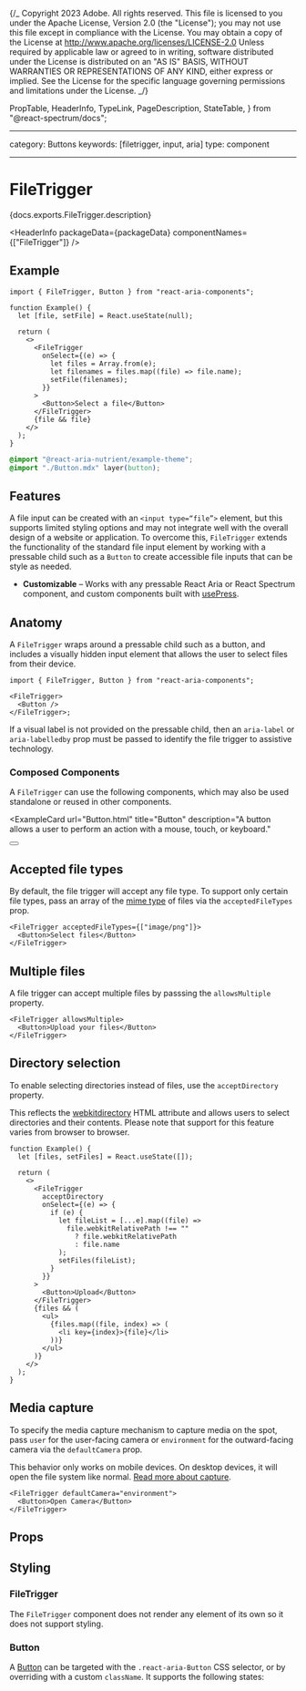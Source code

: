 {/_ Copyright 2023 Adobe. All rights reserved.
This file is licensed to you under the Apache License, Version 2.0 (the "License");
you may not use this file except in compliance with the License. You may obtain a copy
of the License at http://www.apache.org/licenses/LICENSE-2.0
Unless required by applicable law or agreed to in writing, software distributed under
the License is distributed on an "AS IS" BASIS, WITHOUT WARRANTIES OR REPRESENTATIONS
OF ANY KIND, either express or implied. See the License for the specific language
governing permissions and limitations under the License. _/}


  PropTable,
  HeaderInfo,
  TypeLink,
  PageDescription,
  StateTable,
} from "@react-spectrum/docs";

---

category: Buttons
keywords: [filetrigger, input, aria]
type: component

---

# FileTrigger

<PageDescription>{docs.exports.FileTrigger.description}</PageDescription>

<HeaderInfo packageData={packageData} componentNames={["FileTrigger"]} />

## Example

```tsx example
import { FileTrigger, Button } from "react-aria-components";

function Example() {
  let [file, setFile] = React.useState(null);

  return (
    <>
      <FileTrigger
        onSelect={(e) => {
          let files = Array.from(e);
          let filenames = files.map((file) => file.name);
          setFile(filenames);
        }}
      >
        <Button>Select a file</Button>
      </FileTrigger>
      {file && file}
    </>
  );
}
```

```css hidden
@import "@react-aria-nutrient/example-theme";
@import "./Button.mdx" layer(button);
```

## Features

A file input can be created with an `<input type=“file”>` element, but this supports limited styling options and may not integrate well with the overall design of a website or application. To overcome this, `FileTrigger` extends the functionality of the standard file input element by working with a pressable child such as a `Button` to create accessible file inputs that can be style as needed.

- **Customizable** – Works with any pressable React Aria or React Spectrum component, and custom components built with [usePress](usePress.html).

## Anatomy

A `FileTrigger` wraps around a pressable child such as a button, and includes a visually hidden input element that allows the user to select files from their device.

```tsx
import { FileTrigger, Button } from "react-aria-components";

<FileTrigger>
  <Button />
</FileTrigger>;
```

If a visual label is not provided on the pressable child, then an `aria-label` or `aria-labelledby` prop must be passed to identify the file trigger to assistive technology.

### Composed Components

A `FileTrigger` can use the following components, which may also be used standalone or reused in other components.

<section className={styles.cardGroup} data-size="small">

<ExampleCard
  url="Button.html"
  title="Button"
  description="A button allows a user to perform an action with a mouse, touch, or keyboard."
>
  <Button />
</ExampleCard>

</section>

## Accepted file types

By default, the file trigger will accept any file type. To support only certain file types, pass an array of the [mime type](https://developer.mozilla.org/en-US/docs/Web/HTTP/Basics_of_HTTP/MIME_types/Common_types) of files via the `acceptedFileTypes` prop.

```tsx example
<FileTrigger acceptedFileTypes={["image/png"]}>
  <Button>Select files</Button>
</FileTrigger>
```

## Multiple files

A file trigger can accept multiple files by passsing the `allowsMultiple` property.

```tsx example
<FileTrigger allowsMultiple>
  <Button>Upload your files</Button>
</FileTrigger>
```

## Directory selection

To enable selecting directories instead of files, use the `acceptDirectory` property.

This reflects the [webkitdirectory](https://developer.mozilla.org/en-US/docs/Web/API/HTMLInputElement/webkitdirectory) HTML attribute and allows users to select directories and their contents. Please note that support for this feature varies from browser to browser.

```tsx example
function Example() {
  let [files, setFiles] = React.useState([]);

  return (
    <>
      <FileTrigger
        acceptDirectory
        onSelect={(e) => {
          if (e) {
            let fileList = [...e].map((file) =>
              file.webkitRelativePath !== ""
                ? file.webkitRelativePath
                : file.name
            );
            setFiles(fileList);
          }
        }}
      >
        <Button>Upload</Button>
      </FileTrigger>
      {files && (
        <ul>
          {files.map((file, index) => (
            <li key={index}>{file}</li>
          ))}
        </ul>
      )}
    </>
  );
}
```

## Media capture

To specify the media capture mechanism to capture media on the spot, pass `user` for the user-facing camera or `environment` for the outward-facing camera via the `defaultCamera` prop.

This behavior only works on mobile devices. On desktop devices, it will open the file system like normal. [Read more about capture](https://developer.mozilla.org/en-US/docs/Web/HTML/Attributes/capture).

```tsx example
<FileTrigger defaultCamera="environment">
  <Button>Open Camera</Button>
</FileTrigger>
```

## Props

<PropTable component={docs.exports.FileTrigger} links={docs.links} />

## Styling

### FileTrigger

The `FileTrigger` component does not render any element of its own so it does not support styling.

### Button

A [Button](Button.html) can be targeted with the `.react-aria-Button` CSS selector, or by overriding with a custom `className`. It supports the following states:

<StateTable properties={docs.exports.ButtonRenderProps.properties} />
